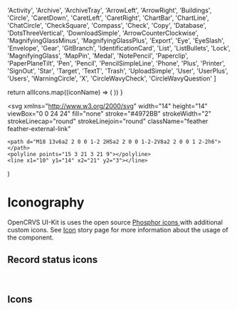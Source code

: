 
  'Activity',
  'Archive',
  'ArchiveTray',
  'ArrowLeft',
  'ArrowRight',
  'Buildings',
  'Circle',
  'CaretDown',
  'CaretLeft',
  'CaretRight',
  'ChartBar',
  'ChartLine',
  'ChatCircle',
  'CheckSquare',
  'Compass',
  'Check',
  'Copy',
  'Database',
  'DotsThreeVertical',
  'DownloadSimple',
  'ArrowCounterClockwise',
  'MagnifyingGlassMinus',
  'MagnifyingGlassPlus',
  'Export',
  'Eye',
  'EyeSlash',
  'Envelope',
  'Gear',
  'GitBranch',
  'IdentificationCard',
  'List',
  'ListBullets',
  'Lock',
  'MagnifyingGlass',
  'MapPin',
  'Medal',
  'NotePencil',
  'Paperclip',
  'PaperPlaneTilt',
  'Pen',
  'Pencil',
  'PencilSimpleLine',
  'Phone',
  'Plus',
  'Printer',
  'SignOut',
  'Star',
  'Target',
  'TextT',
  'Trash',
  'UploadSimple',
  'User',
  'UserPlus',
  'Users',
  'WarningCircle',
  'X',
  'CircleWavyCheck',
  'CircleWavyQuestion'
]

<Meta title="Styles/Iconography" />

  return allIcons.map((iconName) => (
    <IconItem name={iconName} key={iconName}>
      <Icon name={iconName} />
    </IconItem>
  ))
}

  <svg
    xmlns="http://www.w3.org/2000/svg"
    width="14"
    height="14"
    viewBox="0 0 24 24"
    fill="none"
    stroke="#4972BB"
    strokeWidth="2"
    strokeLinecap="round"
    strokeLinejoin="round"
    className="feather feather-external-link"
  >
    <path d="M18 13v6a2 2 0 0 1-2 2H5a2 2 0 0 1-2-2V8a2 2 0 0 1 2-2h6"></path>
    <polyline points="15 3 21 3 21 9"></polyline>
    <line x1="10" y1="14" x2="21" y2="3"></line>
  </svg>
)

# Iconography

OpenCRVS UI-Kit is uses the open source <a href="https://phosphoricons.com/" target="_blank">Phosphor icons <ExternalLinkIcon /></a> with additional custom icons. See [Icon](/docs/data-icon--default) story page for more information about the usage of the component.

## Record status icons

<br />
<IconGallery>
  <AllIcons
    icons={[
      'Archived',
      'Certified',
      'Draft',
      'DuplicateYellow',
      'ExternalValidate',
      'InReview',
      'Registered',
      'RequiresUpdates',
      'Validated',
      'WaitingApproval'
    ]}
  />
</IconGallery>

## Icons

<br />
<IconGallery>
  <AllIcons icons={PHOSPHER_ICONS} />
  <AllIcons
    icons={[
      'Assigned',
      'FilledCheck',
      'Sent',
      'Offline',
      'Close',
      'Collapse',
      'Expand'
    ]}
  />
</IconGallery>

